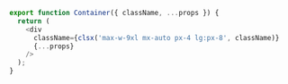 ```js
export function Container({ className, ...props }) {
  return (
    <div
      className={clsx('max-w-9xl mx-auto px-4 lg:px-8', className)}
      {...props}
    />
  );
}
```
